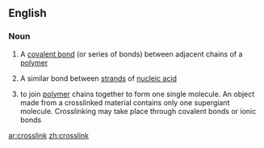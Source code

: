==English==

===Noun===
{{en-noun}}

#{{chemistry}} A [[covalent bond]] (or series of bonds) between adjacent chains of a [[polymer]]
#{{biochemistry}} A similar bond between [[strand]]s of [[nucleic acid]]
#{{chemistry}} to join [[polymer]] chains together to form one single molecule. An object made from a crosslinked material contains only one supergiant molecule. Crosslinking may take place through covalent bonds or ionic bonds
[[ar:crosslink]]
[[zh:crosslink]]